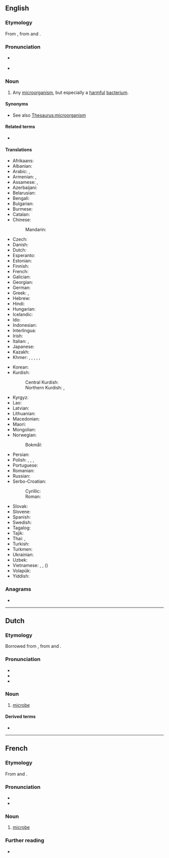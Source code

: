 ==English==

===Etymology===
From {{der|en|fr|microbe}}, from {{der|en|grc|μικρός|t=small}} and {{m|grc|βίος|t=life}}.

===Pronunciation===
* {{a|US}} {{IPA|en|/ˈmaɪkɹoʊb/}}
* {{audio|en|en-us-microbe.ogg|Audio (US)}}

===Noun===
{{en-noun}}

# {{lb|en|microbiology}} Any [[microorganism]], but especially a [[harmful]] [[bacterium]].

====Synonyms====
* See also [[Thesaurus:microorganism]]

====Related terms====
* {{l|en|microorganism}}

====Translations====
{{trans-top|microorganism}}
* Afrikaans: {{t|af|mikrobe}}
* Albanian: {{t+|sq|mikrob|m}}
* Arabic: {{t|ar|مِيكْرُوب|m}}, {{t|ar|جُرْثُوم|m}}
* Armenian: {{t+|hy|մանրէ}}, {{t+|hy|միկրոբ}}
* Assamese: {{t|as|অণুজীৱ}}, {{t|as|জীৱাণু}}
* Azerbaijani: {{t+|az|mikrob}}
* Belarusian: {{t|be|мікро́б|m}}
* Bengali: {{t|bn|জীবাণু}}
* Bulgarian: {{t+|bg|микро́б|m}}
* Burmese: {{t+|my|ပိုး}}
* Catalan: {{t|ca|microbi|m}}
* Chinese:
*: Mandarin: {{t+|cmn|微生物|tr=wēishēngwù}}
* Czech: {{t+|cs|mikrob|m}}
* Danish: {{t|da|mikrobe}}
* Dutch: {{t+|nl|microbe|m|f}}
* Esperanto: {{t|eo|mikrobo}}
* Estonian: {{t|et|mikroob}}
* Finnish: {{t+|fi|mikrobi}}
* French: {{t+|fr|microbe|m}}
* Galician: {{t|gl|microbio|m}}
* Georgian: {{t|ka|მიკრობი}}
* German: {{t+|de|Mikrobe|f}}
* Greek: {{t+|el|μικροοργανισμός|m}}, {{t+|el|μικρόβιο|n}}
* Hebrew: {{t+|he|חַידַק|m|tr=haydak}}
* Hindi: {{t|hi|सूक्ष्मजीव}}
* Hungarian: {{t+|hu|mikroba}}
* Icelandic: {{t|is|örvera|f}}
* Ido: {{t+|io|mikrobo}}
* Indonesian: {{t+|id|mikroba}}
* Interlingua: {{t|ia|microbio}}
* Irish: {{t|ga|miocrób}}
* Italian: {{t+|it|microbo|m}}, {{t+|it|microbio|m}}
* Japanese: {{t+|ja|微生物|tr=びせいぶつ, biseibutsu}}
* Kazakh: {{t|kk|микроб}}
* Khmer: {{t+|km|អតិសុខុមប្រាណ}}, {{t|km|មីក្រុប}}, {{t|km|មេរោគ}}, {{t+|km|ក្រមី}}, {{t|km|ជីវាណូ}}, {{t|km|ពីជៈ}}
{{trans-mid}}
* Korean: {{t+|ko|미생물(微生物)}}
* Kurdish:
*: Central Kurdish: {{t+|ckb|میکرۆب}}
*: Northern Kurdish: {{t|kmr|mikrob}}, {{t+|kmr|mîkrob|f}}
* Kyrgyz: {{t|ky|микроб}}
* Lao: {{t+|lo|ຈຸນລະຊີບ}}
* Latvian: {{t|lv|mikrobs|m}}
* Lithuanian: {{t|lt|mikrobas|m}}
* Macedonian: {{t|mk|микроб|m}}
* Maori: {{t|mi|moroiti}}
* Mongolian: {{t+|mn|нян}}
* Norwegian:
*: Bokmål: {{t|nb|mikrobe}}
* Persian: {{t+|fa|میکرب|tr=mikrob}}
* Polish: {{t+|pl|drobnoustrój|m}}, {{t+|pl|mikrob|m}}, {{t+|pl|mikroorganizm|m}}, {{t+|pl|zarazek|m}}
* Portuguese: {{t+|pt|micróbio|m}}
* Romanian: {{t+|ro|microb|m}}
* Russian: {{t+|ru|микро́б|m}}
* Serbo-Croatian:
*: Cyrillic: {{t|sh|мѝкро̄б|m}}
*: Roman: {{t+|sh|mìkrōb|m}}
* Slovak: {{t|sk|mikrób|m}}
* Slovene: {{t|sl|mikrob|m}}
* Spanish: {{t+|es|microbio}}
* Swedish: {{t+|sv|mikrob|c}}
* Tagalog: {{t|tl|mikrobyo}}
* Tajik: {{t|tg|микроб}}
* Thai: {{t+|th|จุลชีพ}}, {{t+|th|จุลินทรีย์}}
* Turkish: {{t+|tr|mikrop}}
* Turkmen: {{t|tk|mikrob}}
* Ukrainian: {{t|uk|мікро́б|m}}
* Uzbek: {{t+|uz|mikrob}}
* Vietnamese: {{t|vi|vi trùng}}, {{t+|vi|vi khuẩn}}, {{t|vi|vi sinh vật}} ({{t|vi|微生物}})
* Volapük: {{t|vo|mikröb}}
* Yiddish: {{t|yi|מיקראָב}}
{{trans-bottom}}

===Anagrams===
* {{anagrams|en|a=bceimor|Crombie}}

----

==Dutch==

===Etymology===
Borrowed from {{bor|nl|fr|microbe}}, from {{der|nl|grc|μικρός||small}} and {{m|grc|βίος||life}}.

===Pronunciation===
* {{IPA|nl|/ˌmiˈkroː.bə/}}
* {{audio|nl|Nl-microbe.ogg|Audio}}
* {{hyph|nl|mi|cro|be}}

===Noun===
{{nl-noun|f|-en|pl2=-s|microbetje}}

# {{lb|nl|microbiology}} [[#English|microbe]]

====Derived terms====
* {{l|nl|microbisch}}

----

==French==

===Etymology===
From {{der|fr|grc|μικρός||small}} and {{m|grc|βίος||life}}.

===Pronunciation===
* {{fr-IPA}}
* {{audio|fr|Fr-microbe.ogg|audio}}

===Noun===
{{fr-noun|m}}

# {{lb|fr|microbiology}} [[#English|microbe]]

===Further reading===
* {{R:TLFi}}
